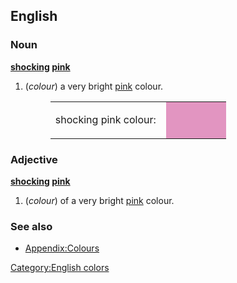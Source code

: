 ==English==

===Noun===
'''[[shocking]] [[pink]]'''
#(''colour'') a very bright [[pink]] colour.
#:<table><tr><td>shocking pink colour: &nbsp;</td><td bgcolor="#E295C1" width="80">&nbsp; </td></tr></table>

===Adjective===
'''[[shocking]] [[pink]]'''
#(''colour'') of a very bright [[pink]] colour.

===See also===
*[[Wiktionary_Appendix:Colours|Appendix:Colours]]

[[Category:English colors]]